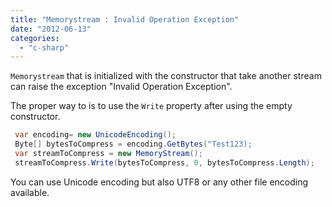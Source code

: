 ```yaml
---
title: "Memorystream : Invalid Operation Exception"
date: "2012-06-13"
categories: 
  - "c-sharp"
---
```


`Memorystream` that is initialized with the constructor that take another stream can raise the exception "Invalid Operation Exception".

The proper way to is to use the `Write` property after using the empty constructor.

```csharp
 var encoding= new UnicodeEncoding(); 
 Byte[] bytesToCompress = encoding.GetBytes("Test123); 
 var streamToCompress = new MemoryStream(); 
 streamToCompress.Write(bytesToCompress, 0, bytesToCompress.Length); 
```

You can use Unicode encoding but also UTF8 or any other file encoding available.
